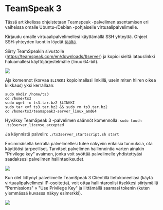 # TeamSpeak 3

Tässä artikkelissa ohjeistetaan Teamspeak -palvelimen asentamisen eri vaiheissa
omalle Ubuntu-/Debian -pohjaiselle virtuaalipalvelimelle.

Kirjaudu omalle virtuaalipalvelimellesi käyttämällä SSH yhteyttä. Ohjeet
SSH-yhteyden luontiin löydät [täältä](../quick-start).

Siirry TeamSpeakin sivustolle (https://teamspeak.com/en/downloads/#server) ja
kopioi sieltä latauslinkki haluamallesi käyttöjärjestelmälle (linux 64-bit).

![](https://cdn.bittivirta.fi/docimg/crisp/image_1bgdoo7.png)

Aja komennot (korvaa `$LINKKI` kopioimallasi linkillä, usein miten hiiren oikea
klikkaus) yksi kerrallaan:

```
sudo mkdir /home/ts3
cd /home/ts3
sudo wget -o ts3.tar.bz2 $LINKKI
sudo tar xvf ts3.tar.bz2 && sudo rm ts3.tar.bz2
cd /home/ts3/teamspeak3-server_linux_amd64
```

Hyväksy TeamSpeak 3 -palvelimen säännöt komennolla:
`sudo touch .ts3server_license_accepted`

Ja käynnistä palvelin: `./ts3server_startscript.sh start`

Ensimmäisellä kerralla palvelimellesi tulee näkyviin erilaisia tunnuksia, ota
käyttöösi tarpeelliset. Tarvitset palvelimen hallinnointia varten ainakin
"Privilege key" avaimen, jonka voit syöttää palvelimelle yhdistettyäsi
saadaksesi palvelimen hallintaoikeudet.

![](https://cdn.bittivirta.fi/docimg/crisp/image_trwkkl.png)

Kun olet liittynyt palvelimelle TeamSpeak 3 Clientillä tietokoneellasi (käytä
virtuaalipalvelimesi IP-osoitetta), voit ottaa hallintaroolisi itsekkesi
siirtymällä "Permissions" » "Use Privilege Key" ja liittämällä saamasi tokenin
(kuten ylemmässä kuvassa näkyy esimerkki).

![](https://cdn.bittivirta.fi/docimg/crisp/image_axffht.png)
